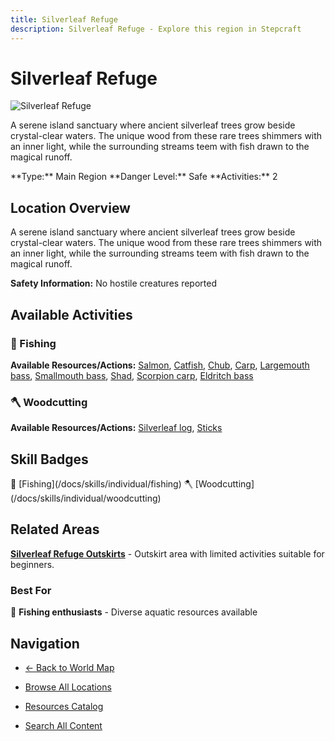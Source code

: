 ```yaml
---
title: Silverleaf Refuge
description: Silverleaf Refuge - Explore this region in Stepcraft
---
```


# Silverleaf Refuge

<div className="flex items-start gap-6 mb-8">
  <div className="flex-shrink-0">
    <img src="/assets/locations/silverleaf_refuge.png" alt="Silverleaf Refuge" className="w-32 h-32 border rounded-lg object-cover" />
  </div>
  <div className="flex-1">
    <div className="space-y-3">
      <p className="text-lg text-muted-foreground">A serene island sanctuary where ancient silverleaf trees grow beside crystal-clear waters. The unique wood from these rare trees shimmers with an inner light, while the surrounding streams teem with fish drawn to the magical runoff.</p>
      <div className="flex flex-wrap gap-4 text-sm">
        <span className="px-3 py-1 bg-blue-100 dark:bg-blue-900 rounded-md">
          **Type:** Main Region
        </span>
        <span className="px-3 py-1 bg-green-100 dark:bg-green-900 rounded-md">
          **Danger Level:** Safe
        </span>
        <span className="px-3 py-1 bg-purple-100 dark:bg-purple-900 rounded-md">
          **Activities:** 2
        </span>
      </div>
    </div>
  </div>
</div>

## Location Overview

A serene island sanctuary where ancient silverleaf trees grow beside crystal-clear waters. The unique wood from these rare trees shimmers with an inner light, while the surrounding streams teem with fish drawn to the magical runoff.

**Safety Information:** No hostile creatures reported



## Available Activities


### 🎣 Fishing

**Available Resources/Actions:** [Salmon](/docs/resources/individual/salmon), [Catfish](/docs/resources/individual/catfish), [Chub](/docs/resources/individual/chub), [Carp](/docs/resources/individual/carp), [Largemouth bass](/docs/resources/individual/largemouth_bass), [Smallmouth bass](/docs/resources/individual/smallmouth_bass), [Shad](/docs/resources/individual/shad), [Scorpion carp](/docs/resources/individual/scorpion_carp), [Eldritch bass](/docs/resources/individual/eldritch_bass)



### 🪓 Woodcutting

**Available Resources/Actions:** [Silverleaf log](/docs/resources/individual/silverleaf_log), [Sticks](/docs/resources/individual/sticks)




## Skill Badges

<div className="flex flex-wrap gap-2 my-4">
  <span className="inline-flex items-center gap-1 px-3 py-1 bg-blue-100 dark:bg-blue-900 rounded-full text-sm">
    🎣 [Fishing](/docs/skills/individual/fishing)
  </span>
  <span className="inline-flex items-center gap-1 px-3 py-1 bg-green-100 dark:bg-green-900 rounded-full text-sm">
    🪓 [Woodcutting](/docs/skills/individual/woodcutting)
  </span>
</div>


## Related Areas

**[Silverleaf Refuge Outskirts](/docs/map/individual/silverleaf_refuge_outskirts)** - Outskirt area with limited activities suitable for beginners.

### Best For
🎣 **Fishing enthusiasts** - Diverse aquatic resources available

## Navigation

- [← Back to World Map](/docs/map)
- [Browse All Locations](/docs/map/individual)
- [Resources Catalog](/docs/resources)

- [Search All Content](/search)
